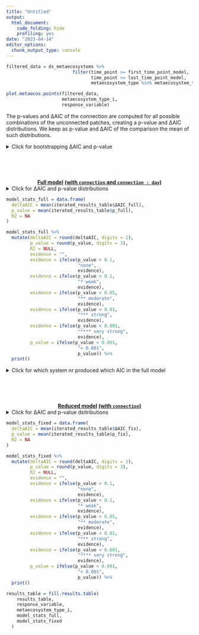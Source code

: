 ```yaml
---
title: "Untitled"
output:
  html_document:
    code_folding: hide
    profiling: yes
date: "2023-04-14"
editor_options: 
  chunk_output_type: console
---
```


```r
filtered_data = ds_metaecosystems %>%
                         filter(time_point >= first_time_point_model,
                                time_point <= last_time_point_model,
                                metaecosystem_type %in% metaecosystem_type_i)
```

```r
plot.metaecos.points(filtered_data,
                     metaecosystem_type_i,
                     response_variable)
```

The p-values and ΔAIC of the connection are computed for all possible combinations of the unconnected patches, creating a p-value and ΔAIC distributions. We keep as p-value and ΔAIC of the comparison the mean of such distributions.

<details>
  <summary>Click for bootstrapping ΔAIC and p-value</summary>
  
&nbsp;<br>
  
If you see "*Warning in (function (iprint = 0L, maxfun = 10000L, FtolAbs = 1e-05, FtolRel = \## 1e-15, : unused control arguments ignored*", Ignore it. It just means that you didn't pass the control argument to the Nelder_Mead optimiser, so it uses the default.

```r

# Compute stats for all patch combinations 

unconnected_combinations_sets_filtered =  unconnected_combinations_sets %>%
  filter(disturbance == disturbance_global_input,
         metaecosystem_type %in% metaecosystem_type_i)

n_sets = unconnected_combinations_sets_filtered %>%
  pull(set) %>%
  max()

iterated_results_table = data.frame(
  Response = as.character(NA),
  Levels = as.character(NA),
  ΔAIC_full = NA,
  p_full = NA,
  ΔR2_full = NA,
  ΔAIC_fix = NA,
  p_fix = NA,
  ΔR2_fix = NA,
  combination_set = NA,
  system_nr_unconnected_systems = as.character(NA)
) %>%
  slice(-1)

for (set_input in 1:n_sets) {
  
  system_nr_unconnected_systems_input = unconnected_combinations_sets_filtered %>%
    filter(
      metaecosystem_type %in% metaecosystem_type_i,
      connection == "unconnected",
      set == set_input
    ) %>%
    pull(system_nr)
  
  filtered_data = ds_metaecosystems %>%
    filter(
      time_point >= first_time_point_model,
      time_point <= last_time_point_model,
      metaecosystem_type %in% metaecosystem_type_i,
      connection == "connected" |
        (connection == "unconnected" &
           system_nr %in% system_nr_unconnected_systems_input)
    )
  
  null_model = lmer(
    get(response_variable) ~
      day +
      (day | system_nr),
    data = filtered_data,
    REML = FALSE,
    control = lmerControl(optimizer = optimizer_input,
                          optCtrl = list(method = method_input))
  )
  
  full_model = lmer(
    get(response_variable) ~
      day +
      connection +
      connection:day +
      (day | system_nr),
    data = filtered_data,
    REML = FALSE,
    control = lmerControl(optimizer = optimizer_input,
                          optCtrl = list(method = method_input))
  )
  
  model_stats_full = compute.model.stats(full_model,
                                         null_model,
                                         "mixed_model")
  
  reduced_model = lmer(
    get(response_variable) ~
      day +
      connection +
      (day | system_nr),
    data = filtered_data,
    REML = FALSE,
    control = lmerControl(optimizer = optimizer_input,
                          optCtrl = list(method = method_input))
  )
  
  model_stats_fixed = compute.model.stats(reduced_model,
                                          null_model,
                                          "mixed_model")
  
  iterated_results_table = fill.results.table(
    iterated_results_table,
    response_variable,
    metaecosystem_type_i,
    model_stats_full,
    model_stats_fixed
  )
  
  iterated_results_table$set[nrow(iterated_results_table)] = set_input
  iterated_results_table$system_nr_unconnected_systems[nrow(iterated_results_table)] = paste(system_nr_unconnected_systems_input, collapse = " ")
}
```
</details> 

&nbsp;<br>
&nbsp;<br>
&nbsp;<br>

<center>[**Full model**]{.underline} [**(with `connection` and `connection : day`)**]{.underline}</center>

<details>
  <summary>Click for ΔAIC and p-value distributions</summary>
```r
hist(iterated_results_table$ΔAIC_full, main = "Distribution of ΔAIC of the full model.") 
hist(iterated_results_table$p_full, main = "Distribution of p-values of the full model.") 
```
</details> 

```r
model_stats_full = data.frame(
  deltaAIC = mean(iterated_results_table$ΔAIC_full),
  p_value = mean(iterated_results_table$p_full),
  R2 = NA
)

model_stats_full %>%
  mutate(deltaAIC = round(deltaAIC, digits = 1),
         p_value = round(p_value, digits = 3),
         R2 = NULL,
         evidence = "",
         evidence = ifelse(p_value > 0.1, 
                           "none",
                           evidence),
         evidence = ifelse(p_value < 0.1, 
                           "* weak",
                           evidence),
         evidence = ifelse(p_value < 0.05, 
                           "** moderate",
                           evidence),
         evidence = ifelse(p_value < 0.01, 
                           "*** strong",
                           evidence),
         evidence = ifelse(p_value < 0.001, 
                           "**** very strong",
                           evidence),
         p_value = ifelse(p_value < 0.001,
                           "< 0.001",
                           p_value)) %>%
  print()
```

<details>
  <summary>Click for which system nr produced which AIC in the full model</summary>
```r
iterated_results_table %>% 
  select(system_nr_unconnected_systems,
         ΔAIC_full) %>%
  arrange(ΔAIC_full)
```
</details> 

&nbsp;<br>
&nbsp;<br>
&nbsp;<br>

<center>[**Reduced model**]{.underline} [**(with `connection`)**]{.underline}</center>

<details>
  <summary>Click for ΔAIC and p-value dsitributions</summary>
```r
hist(iterated_results_table$ΔAIC_fix, main = "Distribution of ΔAIC of the fixed model.") 
hist(iterated_results_table$p_fix, main = "Distribution of p-values of the fixed model.") 
```
</details> 

```r
model_stats_fixed = data.frame(
  deltaAIC = mean(iterated_results_table$ΔAIC_fix),
  p_value = mean(iterated_results_table$p_fix),
  R2 = NA
)

model_stats_fixed %>%
  mutate(deltaAIC = round(deltaAIC, digits = 1),
         p_value = round(p_value, digits = 3),
         R2 = NULL,
         evidence = "",
         evidence = ifelse(p_value > 0.1, 
                           "none",
                           evidence),
         evidence = ifelse(p_value < 0.1, 
                           "* weak",
                           evidence),
         evidence = ifelse(p_value < 0.05, 
                           "** moderate",
                           evidence),
         evidence = ifelse(p_value < 0.01, 
                           "*** strong",
                           evidence),
         evidence = ifelse(p_value < 0.001, 
                           "**** very strong",
                           evidence),
         p_value = ifelse(p_value < 0.001,
                           "< 0.001",
                           p_value)) %>%
  print()
```

```r
results_table = fill.results.table(
    results_table,
    response_variable,
    metaecosystem_type_i,
    model_stats_full,
    model_stats_fixed
  )
```